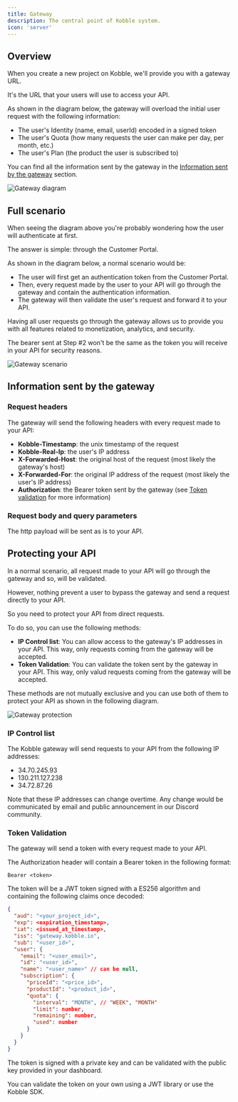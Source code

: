 ```yaml
---
title: Gateway
description: The central point of Kobble system.
icon: 'server'
---
```


## Overview

When you create a new project on Kobble, we'll provide you with a gateway URL.

It's the URL that your users will use to access your API.

As shown in the diagram below, the gateway will overload the initial user request with the following information:
- The user's Identity (name, email, userId) encoded in a signed token
- The user's Quota (how many requests the user can make per day, per month, etc.)
- The user's Plan (the product the user is subscribed to)

You can find all the information sent by the gateway in the [Information sent by the gateway](#information-sent-by-the-gateway) section.

![Gateway diagram](/images/gateway-user-overloaded-req.jpg)


## Full scenario

When seeing the diagram above you're probably wondering how the user will authenticate at first.

The answer is simple: through the Customer Portal.

As shown in the diagram below, a normal scenario would be:

- The user will first get an authentication token from the Customer Portal.
- Then, every request made by the user to your API will go through the gateway and contain the authentication information.
- The gateway will then validate the user's request and forward it to your API.


Having all user requests go through the gateway allows us to provide you with all features related to monetization, analytics, and security.

<Note>The bearer sent at Step #2 won't be the same as the token you will receive in your API for security reasons.</Note>

![Gateway scenario](/images/gateway-diagram.jpg)


## Information sent by the gateway

### Request headers

The gateway will send the following headers with every request made to your API:

- **Kobble-Timestamp**: the unix timestamp of the request
- **Kobble-Real-Ip**: the user's IP address
- **X-Forwarded-Host**: the original host of the request (most likely the gateway's host)
- **X-Forwarded-For**: the original IP address of the request (most likely the user's IP address)
- **Authorization**: the Bearer token sent by the gateway (see [Token validation](#token-validation) for more information)

### Request body and query parameters

The http payload will be sent as is to your API.

## Protecting your API

In a normal scenario, all request made to your API will go through the gateway and so, will be validated.

However, nothing prevent a user to bypass the gateway and send a request directly to your API.

So you need to protect your API from direct requests.

To do so, you can use the following methods:

- **IP Control list**: You can allow access to the gateway's IP addresses in your API. This way, only requests coming from the gateway will be accepted.
- **Token Validation**: You can validate the token sent by the gateway in your API. This way, only valud requests coming from the gateway will be accepted.

These methods are not mutually exclusive and you can use both of them to protect your API as shown in the following diagram.

![Gateway protection](/images/gateway-ip-validation-overview.jpg)

### IP Control list

The Kobble gateway will send requests to your API from the following IP addresses:

- 34.70.245.93
- 130.211.127.238
- 34.72.87.26

<Note>Note that these IP addresses can change overtime. Any change would be communicated by email and public announcement in our Discord community.</Note>


### Token Validation

The gateway will send a token with every request made to your API.

The Authorization header will contain a Bearer token in the following format:

```
Bearer <token>
```

The token will be a JWT token signed with a ES256 algorithm and containing the following claims once decoded:


```json
{
  "aud": "<your_project_id>",
  "exp": <expiration_timestamp>,
  "iat": <issued_at_timestamp>,
  "iss": "gateway.kobble.io",
  "sub": "<user_id>",
  "user": {
    "email": "<user_email>",
    "id": "<user_id>",
    "name": "<user_name>" // can be null,
    "subscription": {
      "priceId": "<price_id>",
      "productId": "<product_id>",
      "quota": {
        "interval": "MONTH", // "WEEK", "MONTH"
        "limit": number,
        "remaining": number,
        "used": number
      }
    }
  }
}
```

The token is signed with a private key and can be validated with the public key provided in your dashboard.

You can validate the token on your own using a JWT library or use the Kobble SDK.

